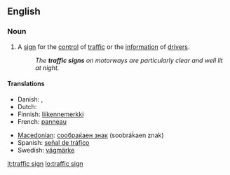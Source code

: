 ==English==

===Noun===
{{en-noun}}

# A [[sign]] for the [[control]] of [[traffic]] or the [[information]] of [[drivers]].
#: ''The '''traffic signs''' on motorways are particularly clear and well lit at night.''

====Translations====
{{trans-top|traffic sign}}
* Danish: {{t|da|færdselstavle|c}},  {{t|da|vejskilt|n}}
* Dutch: {{t-|nl|verkeersbord|n}}
* Finnish: [[liikennemerkki]]
* French: [[panneau]] {{m}}
{{trans-mid}}
* [[Macedonian]]: [[сообраќаен знак]] (soobráḱaen znak) {{m}}
* Spanish: [[señal de tráfico]] {{f}}
* Swedish: [[vägmärke]]
{{trans-bottom}}
[[it:traffic sign]]
[[lo:traffic sign]]